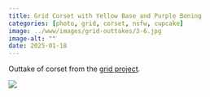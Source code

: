 ```yaml
---
title: Grid Corset with Yellow Base and Purple Boning
categories: [photo, grid, corset, nsfw, cupcake]
image: ../www/images/grid-outtakes/3-6.jpg
image-alt: ""
date: 2025-01-18
---
```


Outtake of corset from the [grid project](/posts/2025-01-27_grid-project.html).

![](../www/images/grid-outtakes/3-6.jpg)

